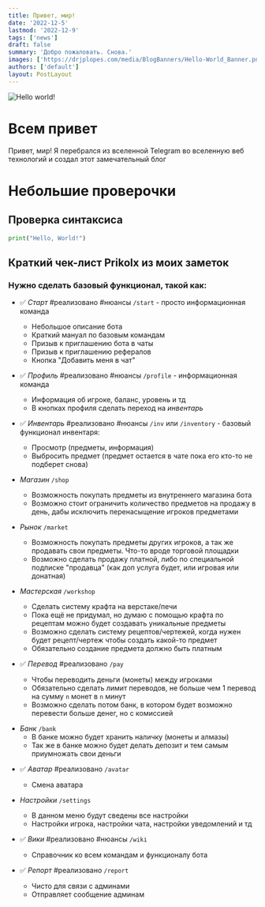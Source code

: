 ```yaml
---
title: Привет, мир!
date: '2022-12-5'
lastmod: '2022-12-9'
tags: ['news']
draft: false
summary: 'Добро пожаловать. Снова.'
images: ['https://drjplopes.com/media/BlogBanners/Hello-World_Banner.png']
authors: ['default']
layout: PostLayout
---
```


<img
  className="inline rounded-lg"
  src="https://drjplopes.com/media/BlogBanners/Hello-World_Banner.png"
  alt="Hello world!"
/>

# Всем привет

Привет, мир! Я перебрался из вселенной Telegram во вселенную веб технологий и создал этот замечательный блог

# Небольшие проверочки

## Проверка синтаксиса

```python
print("Hello, World!")
```

## Краткий чек-лист Prikolx из моих заметок

### Нужно сделать базовый функционал, такой как:

- ✅ _Старт_ #реализовано #нюансы `/start` - просто информационная команда

  - Небольшое описание бота
  - Краткий мануал по базовым командам
  - Призыв к приглашению бота в чаты
  - Призыв к приглашению рефералов
  - Кнопка "Добавить меня в чат"

- ✅ _Профиль_ #реализовано #нюансы `/profile` - информационная команда

  - Информация об игроке, баланс, уровень и тд
  - В кнопках профиля сделать переход на _инвентарь_

- ✅ _Инвентарь_ #реализовано #нюансы `/inv` или `/inventory` - базовый функционал инвентаря:

  - Просмотр (предметы, информация)
  - Выбросить предмет (предмет остается в чате пока его кто-то не подберет снова)

- _Магазин_ `/shop`

  - Возможность покупать предметы из внутреннего магазина бота
  - Возможно стоит ограничить количество предметов на продажу в день, дабы исключить перенасыщение игроков предметами

- _Рынок_ `/market`

  - Возможность покупать предметы других игроков, а так же продавать свои предметы. Что-то вроде торговой площадки
  - Возможно сделать продажу платной, либо по специальной подписке "продавца" (как доп услуга будет, или игровая или донатная)

- _Мастерская_ `/workshop`

  - Сделать систему крафта на верстаке/печи
  - Пока ещё не придумал, но думаю с помощью крафта по рецептам можно будет создавать уникальные предметы
  - Возможно сделать систему рецептов/чертежей, когда нужен будет рецепт/чертеж чтобы создать какой-то предмет
  - Обязательно создание предмета должно быть платным

- ✅ _Перевод_ #реализовано `/pay`
  - Чтобы переводить деньги (монеты) между игроками
  - Обязательно сделать лимит переводов, не больше чем 1 перевод на сумму `n` монет в `n` минут
  - Возможно сделать потом банк, в котором будет возможно перевести больше денег, но с комиссией

* _Банк_ `/bank`
  - В банке можно будет хранить наличку (монеты и алмазы)
  - Так же в банке можно будет делать депозит и тем самым приумножать свои деньги

- ✅ _Аватар_ #реализовано `/avatar`

  - Смена аватара

- _Настройки_ `/settings`

  - В данном меню будут сведены все настройки
  - Настройки игрока, настройки чата, настройки уведомлений и тд

- ✅ _Вики_ #реализовано #нюансы `/wiki`

  - Справочник ко всем командам и функционалу бота

- ✅ _Репорт_ #реализовано `/report`
  - Чисто для связи с админами
  - Отправляет сообщение админам
